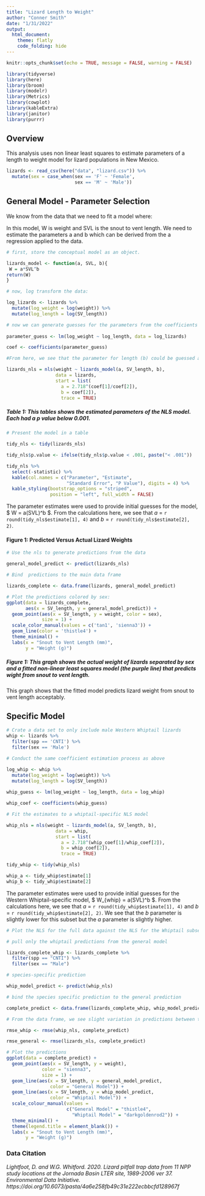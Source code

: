 ```yaml
---
title: "Lizard Length to Weight"
author: "Conner Smith"
date: "1/31/2022"
output: 
  html_document: 
    theme: flatly
    code_folding: hide
---
```


```r
knitr::opts_chunk$set(echo = TRUE, message = FALSE, warning = FALSE)

library(tidyverse)
library(here)
library(broom)
library(modelr)
library(Metrics)
library(cowplot)
library(kableExtra)
library(janitor)
library(purrr)
```

## **Overview**

This analysis uses non linear least squares to estimate parameters of a length to weight model for lizard populations in New Mexico. 


```r
lizards <- read_csv(here("data", "lizard.csv")) %>% 
  mutate(sex = case_when(sex == 'F' ~ 'Female',
                         sex == 'M' ~ 'Male'))
```

## **General Model - Parameter Selection**

We know from the data that we need to fit a model where:

\begin{equation}
W=a(SVL)^b
\end{equation}

In this model, W is weight and SVL is the snout to vent length. We need to estimate the parameters a and b which can be derived from the a regression applied to the data. 

```r
# first, store the conceptual model as an object. 

lizards_model <- function(a, SVL, b){
 W = a*SVL^b
return(W)
}

# now, log transform the data:

log_lizards <- lizards %>% 
  mutate(log_weight = log(weight)) %>% 
  mutate(log_length = log(SV_length))

# now we can generate guesses for the parameters from the coefficients 
  
parameter_guess <- lm(log_weight ~ log_length, data = log_lizards) 

coef <- coefficients(parameter_guess)

#From here, we see that the parameter for length (b) could be guessed as 2.54. From the transformation, we have the intercept equal to b*ln(a). So we can plug the intercept value in and divide by the coefficient for b to get the value of a.

lizards_nls = nls(weight ~ lizards_model(a, SV_length, b),
                  data = lizards,
                  start = list(
                    a = 2.718^(coef[1]/coef[2]),
                    b = coef[2]),
                    trace = TRUE)
```

##### **Table 1:** *This tables shows the estimated parameters of the NLS model. Each had a p value below 0.001.*

```r
# Present the model in a table 

tidy_nls <- tidy(lizards_nls)

tidy_nls$p.value <- ifelse(tidy_nls$p.value < .001, paste("< .001"))

tidy_nls %>%
  select(-statistic) %>% 
  kable(col.names = c("Parameter", "Estimate", 
                      "Standard Error", "P Value"), digits = 4) %>% 
  kable_styling(bootstrap_options = "striped", 
                position = "left", full_width = FALSE)
```

The parameter estimates were used to provide initial guesses for the model, $ W = a(SVL)^b $. From the calculations here, we see that $a$ = `r round(tidy_nls$estimate[1], 4)` and $b$ = `r round(tidy_nls$estimate[2], 2)`. 

#### **Figure 1: Predicted Versus Actual Lizard Weights**
```r
# Use the nls to generate predictions from the data 

general_model_predict <- predict(lizards_nls)

# Bind  predictions to the main data frame 

lizards_complete <- data.frame(lizards, general_model_predict)

# Plot the predictions colored by sex:
ggplot(data = lizards_complete, 
       aes(x = SV_length, y = general_model_predict)) +
  geom_point(aes(x = SV_length, y = weight, color = sex),
             size = 1) +
  scale_color_manual(values = c('tan1', 'sienna3')) +
  geom_line(color = 'thistle4') +
  theme_minimal() +
  labs(x = "Snout to Vent Length (mm)",
       y = "Weight (g)")
```

##### **Figure 1:** *This graph shows the actual weight of lizards separated by sex and a fitted non-linear least squares model (the purple line) that predicts wight from snout to vent length.* 

This graph shows that the fitted model predicts lizard weight from snout to vent length acceptably. 

## **Specific Model**

```r
# Crate a data set to only include male Western Whiptail lizards
whip <- lizards %>% 
  filter(spp == 'CNTI') %>% 
  filter(sex == 'Male')

# Conduct the same coefficient estimation process as above 

log_whip <- whip %>% 
  mutate(log_weight = log(weight)) %>% 
  mutate(log_length = log(SV_length))
  
whip_guess <- lm(log_weight ~ log_length, data = log_whip) 

whip_coef <- coefficients(whip_guess)

# Fit the estimates to a whiptail-specific NLS model

whip_nls = nls(weight ~ lizards_model(a, SV_length, b),
                  data = whip,
                  start = list(
                    a = 2.718^(whip_coef[1]/whip_coef[2]),
                    b = whip_coef[2]),
                    trace = TRUE)

tidy_whip <- tidy(whip_nls)

whip_a <- tidy_whip$estimate[1]
whip_b <- tidy_whip$estimate[2]
```

The parameter estimates were used to provide initial guesses for the Western Whiptail-specific model, $ W_{whip} = a(SVL)^b $. From the calculations here, we see that $a$ = `r round(tidy_whip$estimate[1], 4)` and $b$ = `r round(tidy_whip$estimate[2], 2)`. We see that the $b$ parameter is slightly lower for this subset but the $a$
 parameter is slightly higher. 
 
```r
# Plot the NLS for the full data against the NLS for the Whiptail subset, starting by using both models to predict whiptail weight:

# pull only the whiptail predictions from the general model

lizards_complete_whip <- lizards_complete %>% 
  filter(spp == "CNTI") %>% 
  filter(sex == "Male")

# species-specific prediction

whip_model_predict <- predict(whip_nls)

# bind the species specific prediction to the general prediction

complete_predict <- data.frame(lizards_complete_whip, whip_model_predict)

# From the data frame, we see slight variation in predictions between the two models. Now, we need to calculate the RMSE for both. 

rmse_whip <- rmse(whip_nls, complete_predict)

rmse_general <- rmse(lizards_nls, complete_predict)

# Plot the predictions
ggplot(data = complete_predict) +
  geom_point(aes(x = SV_length, y = weight), 
             color = "sienna3",
             size = 1) +
  geom_line(aes(x = SV_length, y = general_model_predict,
                color = "General Model")) +
  geom_line(aes(x = SV_length, y = whip_model_predict,
                color = "Whiptail Model")) +
  scale_colour_manual(values =
                      c("General Model" = "thistle4",
                        "Whiptail Model" = "darkgoldenrod2")) +
  theme_minimal() +
  theme(legend.title = element_blank()) +
  labs(x = "Snout to Vent Length (mm)",
       y = "Weight (g)")
```
 
### **Data Citation**

*Lightfoot, D. and W.G. Whitford. 2020. Lizard pitfall trap data from 11 NPP study locations at the Jornada Basin LTER site, 1989-2006 ver 37. Environmental Data Initiative. https://doi.org/10.6073/pasta/4a6e258fb49c31e222ecbbcfd128967f*